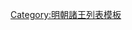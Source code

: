 {{ming|title=明朝南康國諸王|ed=南康國|head=[[弘治 (明朝)|弘治]]二年（[[1489年]]）封。|
{{ming/title}}
{{ming/list|南康莊惠王|[[朱見湁]]|朱祁銓、嫡三子|[[1489年]]—[[1545年]]|弘治二年封。[[嘉靖]]二十四年薨。}}
{{ming/list|南康榮僖王|[[朱祐柌]]|朱見湁、庶一子|追封|初封[[鎮國將軍]]，嘉靖十八年卒。以子[[朱厚㷫|厚㷫]]襲封。追封諡榮僖王。}}
{{ming/list|南康安懿王|[[朱厚㷫]]|朱祐柌、嫡一子|[[1553年]]—[[1596年]]|嘉靖三十二年襲封。[[萬曆]]二十四年薨。}}
{{ming/list|南康王|[[朱載𧽧]]|朱厚㷫、嫡一子|[[1600年]]—？年|萬曆五年封[[长子 (封号)|長子]]。二十八年襲封，薨。}}
{{ming/list|南康王|[[朱翊䤩]]|朱載𧽧、庶一子|？年|萬曆三十一年封長子，後襲封。}}
}}<noinclude>
[[Category:明朝諸王列表模板]]
</noinclude>